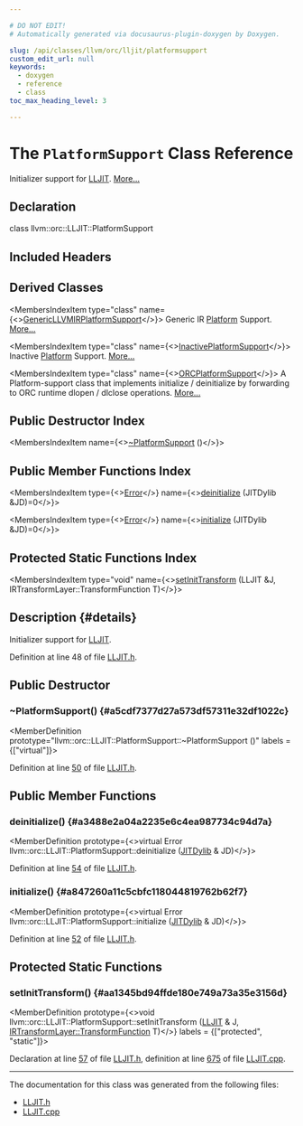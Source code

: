 ```yaml
---

# DO NOT EDIT!
# Automatically generated via docusaurus-plugin-doxygen by Doxygen.

slug: /api/classes/llvm/orc/lljit/platformsupport
custom_edit_url: null
keywords:
  - doxygen
  - reference
  - class
toc_max_heading_level: 3

---
```





# The `PlatformSupport` Class Reference

<DoxygenPage pluginConfig={pluginConfig}>

Initializer support for <a href="/docs/api/classes/llvm/orc/lljit">LLJIT</a>. <a href="#details">More...</a>

## Declaration

<CodeBlock>class llvm::orc::LLJIT::PlatformSupport</CodeBlock>

## Included Headers

<IncludesList>
<IncludesListItem
  filePath="llvm/ExecutionEngine/Orc/LLJIT.h"
  permalink="/docs/api/files/include/include/llvm/include/llvm/executionengine/include/llvm/executionengine/orc/lljit-h"
  isLocal="true" />
</IncludesList>

## Derived Classes

<MembersIndex>

<MembersIndexItem
  type="class"
  name={<><a href="/docs/api/classes/anonymous-namespace-lljit-cpp-/genericllvmirplatformsupport">GenericLLVMIRPlatformSupport</a></>}>
Generic IR <a href="/docs/api/classes/llvm/orc/platform">Platform</a> Support. <a href="/docs/api/classes/anonymous-namespace-lljit-cpp-/genericllvmirplatformsupport/#details">More...</a>
</MembersIndexItem>

<MembersIndexItem
  type="class"
  name={<><a href="/docs/api/classes/anonymous-namespace-lljit-cpp-/inactiveplatformsupport">InactivePlatformSupport</a></>}>
Inactive <a href="/docs/api/classes/llvm/orc/platform">Platform</a> Support. <a href="/docs/api/classes/anonymous-namespace-lljit-cpp-/inactiveplatformsupport/#details">More...</a>
</MembersIndexItem>

<MembersIndexItem
  type="class"
  name={<><a href="/docs/api/classes/llvm/orc/orcplatformsupport">ORCPlatformSupport</a></>}>
A Platform-support class that implements initialize / deinitialize by forwarding to ORC runtime dlopen / dlclose operations. <a href="/docs/api/classes/llvm/orc/orcplatformsupport/#details">More...</a>
</MembersIndexItem>

</MembersIndex>

## Public Destructor Index

<MembersIndex>

<MembersIndexItem
  name={<><a href="#a5cdf7377d27a573df57311e32df1022c">~PlatformSupport</a> ()</>}>
</MembersIndexItem>

</MembersIndex>

## Public Member Functions Index

<MembersIndex>

<MembersIndexItem
  type={<><a href="/docs/api/classes/llvm/error">Error</a></>}
  name={<><a href="#a3488e2a04a2235e6c4ea987734c94d7a">deinitialize</a> (JITDylib &amp;JD)=0</>}>
</MembersIndexItem>

<MembersIndexItem
  type={<><a href="/docs/api/classes/llvm/error">Error</a></>}
  name={<><a href="#a847260a11c5cbfc118044819762b62f7">initialize</a> (JITDylib &amp;JD)=0</>}>
</MembersIndexItem>

</MembersIndex>

## Protected Static Functions Index

<MembersIndex>

<MembersIndexItem
  type="void"
  name={<><a href="#aa1345bd94ffde180e749a73a35e3156d">setInitTransform</a> (LLJIT &amp;J, IRTransformLayer::TransformFunction T)</>}>
</MembersIndexItem>

</MembersIndex>

## Description {#details}

Initializer support for <a href="/docs/api/classes/llvm/orc/lljit">LLJIT</a>.

Definition at line 48 of file <a href="/docs/api/files/include/include/llvm/include/llvm/executionengine/include/llvm/executionengine/orc/lljit-h">LLJIT.h</a>.

<SectionDefinition>

## Public Destructor

### ~PlatformSupport() {#a5cdf7377d27a573df57311e32df1022c}

<MemberDefinition
  prototype="llvm::orc::LLJIT::PlatformSupport::~PlatformSupport ()"
  labels = {["virtual"]}>

Definition at line <a href="/docs/api/files/include/include/llvm/include/llvm/executionengine/include/llvm/executionengine/orc/lljit-h/#l00050">50</a> of file <a href="/docs/api/files/include/include/llvm/include/llvm/executionengine/include/llvm/executionengine/orc/lljit-h">LLJIT.h</a>.
</MemberDefinition>

</SectionDefinition>

<SectionDefinition>

## Public Member Functions

### deinitialize() {#a3488e2a04a2235e6c4ea987734c94d7a}

<MemberDefinition
  prototype={<>virtual Error llvm::orc::LLJIT::PlatformSupport::deinitialize (<a href="/docs/api/classes/llvm/orc/jitdylib">JITDylib</a> &amp; JD)</>}>

Definition at line <a href="/docs/api/files/include/include/llvm/include/llvm/executionengine/include/llvm/executionengine/orc/lljit-h/#l00054">54</a> of file <a href="/docs/api/files/include/include/llvm/include/llvm/executionengine/include/llvm/executionengine/orc/lljit-h">LLJIT.h</a>.
</MemberDefinition>

### initialize() {#a847260a11c5cbfc118044819762b62f7}

<MemberDefinition
  prototype={<>virtual Error llvm::orc::LLJIT::PlatformSupport::initialize (<a href="/docs/api/classes/llvm/orc/jitdylib">JITDylib</a> &amp; JD)</>}>

Definition at line <a href="/docs/api/files/include/include/llvm/include/llvm/executionengine/include/llvm/executionengine/orc/lljit-h/#l00052">52</a> of file <a href="/docs/api/files/include/include/llvm/include/llvm/executionengine/include/llvm/executionengine/orc/lljit-h">LLJIT.h</a>.
</MemberDefinition>

</SectionDefinition>

<SectionDefinition>

## Protected Static Functions

### setInitTransform() {#aa1345bd94ffde180e749a73a35e3156d}

<MemberDefinition
  prototype={<>void llvm::orc::LLJIT::PlatformSupport::setInitTransform (<a href="/docs/api/classes/llvm/orc/lljit">LLJIT</a> &amp; J, <a href="/docs/api/classes/llvm/orc/irtransformlayer/#a6bc9029b4c962d8705f85055d83cb56f">IRTransformLayer::TransformFunction</a> T)</>}
  labels = {["protected", "static"]}>

Declaration at line <a href="/docs/api/files/include/include/llvm/include/llvm/executionengine/include/llvm/executionengine/orc/lljit-h/#l00057">57</a> of file <a href="/docs/api/files/include/include/llvm/include/llvm/executionengine/include/llvm/executionengine/orc/lljit-h">LLJIT.h</a>, definition at line <a href="/docs/api/files/lib/lib/executionengine/lib/executionengine/orc/lljit-cpp/#l00675">675</a> of file <a href="/docs/api/files/lib/lib/executionengine/lib/executionengine/orc/lljit-cpp">LLJIT.cpp</a>.
</MemberDefinition>

</SectionDefinition>

<hr/>

The documentation for this class was generated from the following files:

<ul>
<li><a href="/docs/api/files/include/include/llvm/include/llvm/executionengine/include/llvm/executionengine/orc/lljit-h">LLJIT.h</a></li>
<li><a href="/docs/api/files/lib/lib/executionengine/lib/executionengine/orc/lljit-cpp">LLJIT.cpp</a></li>
</ul>

</DoxygenPage>
